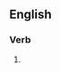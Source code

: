 ==English==

===Verb===
{{head|en|present participle}}

# {{present participle of|numerate|lang=en|nocat=1}}